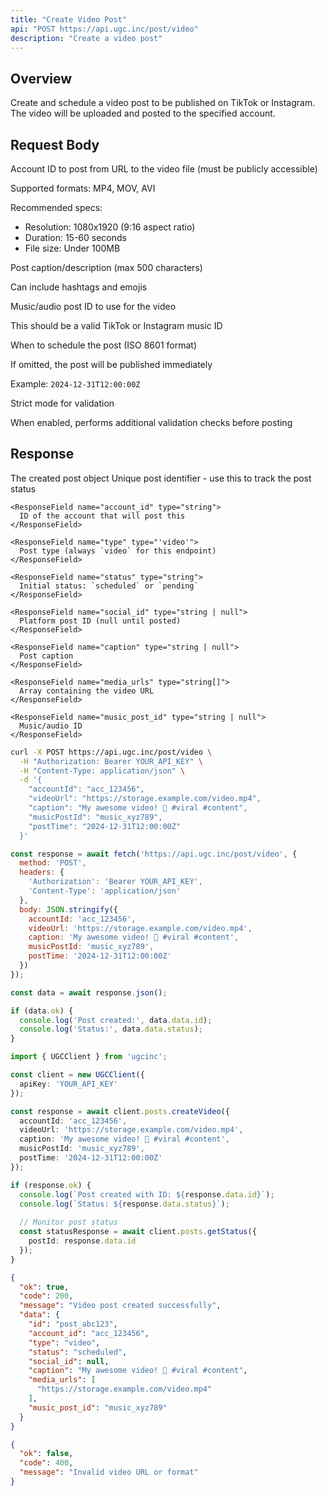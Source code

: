 ```yaml
---
title: "Create Video Post"
api: "POST https://api.ugc.inc/post/video"
description: "Create a video post"
---
```


## Overview

Create and schedule a video post to be published on TikTok or Instagram. The video will be uploaded and posted to the specified account.

## Request Body

<ParamField body="accountId" type="string" required>
  Account ID to post from
</ParamField>

<ParamField body="videoUrl" type="string" required>
  URL to the video file (must be publicly accessible)
  
  Supported formats: MP4, MOV, AVI
  
  Recommended specs:
  - Resolution: 1080x1920 (9:16 aspect ratio)
  - Duration: 15-60 seconds
  - File size: Under 100MB
</ParamField>

<ParamField body="caption" type="string">
  Post caption/description (max 500 characters)
  
  Can include hashtags and emojis
</ParamField>

<ParamField body="musicPostId" type="string">
  Music/audio post ID to use for the video
  
  This should be a valid TikTok or Instagram music ID
</ParamField>

<ParamField body="postTime" type="string">
  When to schedule the post (ISO 8601 format)
  
  If omitted, the post will be published immediately
  
  Example: `2024-12-31T12:00:00Z`
</ParamField>

<ParamField body="strict" type="boolean" default={false}>
  Strict mode for validation
  
  When enabled, performs additional validation checks before posting
</ParamField>

## Response

<ResponseField name="data" type="Post">
  The created post object
  
  <Expandable title="Post properties">
    <ResponseField name="id" type="string">
      Unique post identifier - use this to track the post status
    </ResponseField>
    
    <ResponseField name="account_id" type="string">
      ID of the account that will post this
    </ResponseField>
    
    <ResponseField name="type" type="'video'">
      Post type (always `video` for this endpoint)
    </ResponseField>
    
    <ResponseField name="status" type="string">
      Initial status: `scheduled` or `pending`
    </ResponseField>
    
    <ResponseField name="social_id" type="string | null">
      Platform post ID (null until posted)
    </ResponseField>
    
    <ResponseField name="caption" type="string | null">
      Post caption
    </ResponseField>
    
    <ResponseField name="media_urls" type="string[]">
      Array containing the video URL
    </ResponseField>
    
    <ResponseField name="music_post_id" type="string | null">
      Music/audio ID
    </ResponseField>
  </Expandable>
</ResponseField>

<RequestExample>

```bash cURL
curl -X POST https://api.ugc.inc/post/video \
  -H "Authorization: Bearer YOUR_API_KEY" \
  -H "Content-Type: application/json" \
  -d '{
    "accountId": "acc_123456",
    "videoUrl": "https://storage.example.com/video.mp4",
    "caption": "My awesome video! 🎥 #viral #content",
    "musicPostId": "music_xyz789",
    "postTime": "2024-12-31T12:00:00Z"
  }'
```

```javascript JavaScript
const response = await fetch('https://api.ugc.inc/post/video', {
  method: 'POST',
  headers: {
    'Authorization': 'Bearer YOUR_API_KEY',
    'Content-Type': 'application/json'
  },
  body: JSON.stringify({
    accountId: 'acc_123456',
    videoUrl: 'https://storage.example.com/video.mp4',
    caption: 'My awesome video! 🎥 #viral #content',
    musicPostId: 'music_xyz789',
    postTime: '2024-12-31T12:00:00Z'
  })
});

const data = await response.json();

if (data.ok) {
  console.log('Post created:', data.data.id);
  console.log('Status:', data.data.status);
}
```

```typescript NPM Package
import { UGCClient } from 'ugcinc';

const client = new UGCClient({
  apiKey: 'YOUR_API_KEY'
});

const response = await client.posts.createVideo({
  accountId: 'acc_123456',
  videoUrl: 'https://storage.example.com/video.mp4',
  caption: 'My awesome video! 🎥 #viral #content',
  musicPostId: 'music_xyz789',
  postTime: '2024-12-31T12:00:00Z'
});

if (response.ok) {
  console.log(`Post created with ID: ${response.data.id}`);
  console.log(`Status: ${response.data.status}`);
  
  // Monitor post status
  const statusResponse = await client.posts.getStatus({
    postId: response.data.id
  });
}
```

</RequestExample>

<ResponseExample>

```json Success Response
{
  "ok": true,
  "code": 200,
  "message": "Video post created successfully",
  "data": {
    "id": "post_abc123",
    "account_id": "acc_123456",
    "type": "video",
    "status": "scheduled",
    "social_id": null,
    "caption": "My awesome video! 🎥 #viral #content",
    "media_urls": [
      "https://storage.example.com/video.mp4"
    ],
    "music_post_id": "music_xyz789"
  }
}
```

```json Error Response
{
  "ok": false,
  "code": 400,
  "message": "Invalid video URL or format"
}
```

</ResponseExample>

